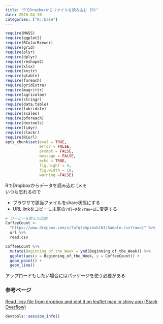 ```yaml
---
title: "RでDropboxからファイルを読み込む (R)"
date: 2016-04-30
categories: ["R::base"]
---
```


```r
require(MASS)
require(ggplot2)
require(RColorBrewer) 
require(grid)
require(plyr)
require(dplyr)
require(reshape2)
require(xlsx)
require(knitr)
require(gtable)
require(foreach)
require(gridExtra)
require(magrittr)
require(agricolae)
require(stringr)
require(data.table)
require(lubridate)
require(scales)
require(pforeach)
require(devtools)
require(tidyr)
require(slackr)
require(RCurl)
opts_chunk$set(eval = TRUE,
               error = FALSE,
               prompt = FALSE,
               message = FALSE,
               echo = TRUE,
               fig.hight = 4,
               fig.width = 10,
               warning =FALSE)
```

RでDropboxからデータを読み込む (メモ  
いつも忘れるので  

* ブラウザで該当ファイルをshare状態にする  
* URL linkをコピーし末尾の`?dl=0`を`?raw=1`に変更する  

```r
# コーヒーを飲んだ回数
CoffeeCount <-
  "https://www.dropbox.com/s/7afq54mpz4xk1b3/Sample.csv?raw=1" %>%
  url %>%
  read.csv 

CoffeeCount %>%
  mutate(Beginning_of_the_Week = ymd(Beginning_of_the_Week)) %>%
  ggplot(aes(x = Beginning_of_the_Week, y = CoffeeCount)) +
  geom_point() +
  geom_line()
```

アップロードもしたい場合にはパッケージを使う必要がある    

### 参考ページ  
[Read .csv file from dropbox and plot it on leaflet map in shiny app (Stack Overflow)](http://stackoverflow.com/questions/35931923/read-csv-file-from-dropbox-and-plot-it-on-leaflet-map-in-shiny-app)  

```r
devtools::session_info()
```